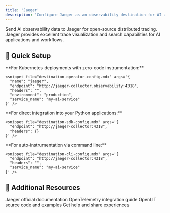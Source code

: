 ```yaml
---
title: 'Jaeger'
description: 'Configure Jaeger as an observability destination for AI applications'
---
```


Send AI observability data to Jaeger for open-source distributed tracing. Jaeger provides excellent trace visualization and search capabilities for AI applications and workflows.

## 🚀 Quick Setup

<Tabs>
  <Tab title="Operator">
    **For Kubernetes deployments with zero-code instrumentation:**
    
    <snippet file="destination-operator-config.mdx" args='{
      "name": "jaeger",
      "endpoint": "http://jaeger-collector.observability:4318",
      "headers": "",
      "environment": "production",
      "service_name": "my-ai-service"
    }' />
  </Tab>
  
  <Tab title="SDK">
    **For direct integration into your Python applications:**
    
    <snippet file="destination-sdk-config.mdx" args='{
      "endpoint": "http://jaeger-collector:4318",
      "headers": {}
    }' />
  </Tab>
  
  <Tab title="CLI">
    **For auto-instrumentation via command line:**
    
    <snippet file="destination-cli-config.mdx" args='{
      "endpoint": "http://jaeger-collector:4318",
      "headers": "",
      "service_name": "my-ai-service"
    }' />
  </Tab>
</Tabs>

<snippet file="destinations/jaeger-setup.mdx" />

<snippet file="destination-verification.mdx" args='{"endpoint": "http://jaeger-collector:4318", "headers": ""}' />

<snippet file="destination-troubleshooting.mdx" args='{"destination_name": "Jaeger", "endpoint": "http://jaeger-collector:4318", "headers": "", "host": "jaeger-collector"}' />

## 📖 Additional Resources

<CardGroup cols={2}>
  <Card title="📊 Jaeger Documentation" href="https://www.jaegertracing.io/docs/" icon="book">
    Jaeger official documentation  
  </Card>
  <Card title="🔧 OpenTelemetry Setup" href="https://www.jaegertracing.io/docs/latest/opentelemetry/" icon="gear">
    OpenTelemetry integration guide
  </Card>
  <Card title="🎯 OpenLIT GitHub" href="https://github.com/openlit/openlit" icon="github">
    OpenLIT source code and examples
  </Card>
  <Card title="💬 Community" href="https://github.com/openlit/openlit/discussions" icon="messages">
    Get help and share experiences
  </Card>
</CardGroup>
